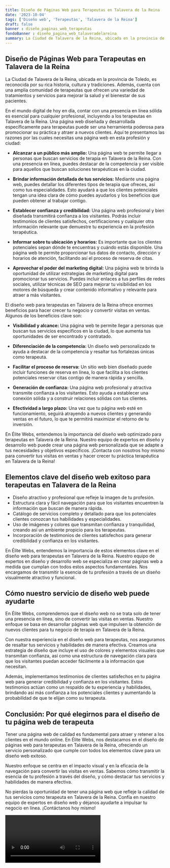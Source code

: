 ```yaml
---
title: Diseño de Páginas Web para Terapeutas en Talavera de la Reina
date: '2023-10-04'
tags: ['Diseño web', 'Terapeutas', 'Talavera de la Reina']
draft: false
banner : diseño_paginas_web_terapeutas
fondoBanner : diseño_pagina_web_talaveradelareina
summary: La Ciudad de Talavera de la Reina, ubicada en la provincia de Toledo, es reconocida por su rica historia, cultura y tradiciones. Además, cuenta con una amplia comunidad de terapeutas que ofrecen una variedad de tratamientos y servicios para mejorar la salud y el bienestar de sus pacientes.
---
```


## Diseño de Páginas Web para Terapeutas en Talavera de la Reina

La Ciudad de Talavera de la Reina, ubicada en la provincia de Toledo, es reconocida por su rica historia, cultura y tradiciones. Además, cuenta con una amplia comunidad de terapeutas que ofrecen una variedad de tratamientos y servicios para mejorar la salud y el bienestar de sus pacientes.

En el mundo digital de hoy en día, contar con una presencia en línea sólida es esencial para cualquier profesional, incluyendo a los terapeutas en Talavera de la Reina. Una página web diseñada y desarrollada específicamente para terapeutas puede ser una herramienta poderosa para promocionar su práctica y atraer a nuevos clientes. Aquí te presentamos las razones por las cuales necesitas una página web en esta profesión y ciudad:

- **Alcanzar a un público más amplio:** Una página web te permite llegar a personas que buscan servicios de terapia en Talavera de la Reina. Con una presencia en línea, puedes destacar de la competencia y ser visible para aquellos que buscan soluciones terapéuticas en la ciudad.

- **Brindar información detallada de tus servicios:** Mediante una página web, puedes detallar los diferentes tipos de terapia que ofreces, así como tus especialidades. Esto ayudará a que los clientes potenciales tengan una idea clara de cómo puedes ayudarlos y los beneficios que pueden obtener al trabajar contigo.

- **Establecer confianza y credibilidad:** Una página web profesional y bien diseñada transmitirá confianza a los visitantes. Podrás incluir testimonios de clientes satisfechos, certificaciones y cualquier otra información relevante que demuestre tu experiencia en la profesión terapéutica.

- **Informar sobre tu ubicación y horarios:** Es importante que los clientes potenciales sepan dónde te encuentras y cuándo estás disponible. Una página web te permite proporcionar tus datos de contacto, dirección y horarios de atención, facilitando así el proceso de reserva de citas.

- **Aprovechar el poder del marketing digital:** Una página web te brinda la oportunidad de utilizar estrategias de marketing digital para promocionar tus servicios. Puedes incluir enlaces a tus perfiles de redes sociales, utilizar técnicas de SEO para mejorar tu visibilidad en los motores de búsqueda y crear contenido informativo y relevante para atraer a más visitantes.

El diseño web para terapeutas en Talavera de la Reina ofrece enormes beneficios para hacer crecer tu negocio y convertir visitas en ventas. Algunos de los beneficios clave son:

- **Visibilidad y alcance:** Una página web te permite llegar a personas que buscan tus servicios específicos en la ciudad, lo que aumenta tus oportunidades de ser encontrado y contratado.

- **Diferenciación de la competencia:** Un diseño web personalizado te ayuda a destacar de la competencia y resaltar tus fortalezas únicas como terapeuta.

- **Facilitar el proceso de reserva:** Un sitio web bien diseñado puede incluir funciones de reserva en línea, lo que facilita a los clientes potenciales reservar citas contigo de manera rápida y sencilla.

- **Generación de confianza:** Una página web profesional y atractiva transmite confianza a los visitantes. Esto ayuda a establecer una conexión sólida y a construir relaciones sólidas con tus clientes.

- **Efectividad a largo plazo:** Una vez que tu página web esté en funcionamiento, seguirá atrayendo a nuevos clientes y generando ventas en el futuro, lo que te permitirá maximizar el retorno de tu inversión.

En Élite Webs, entendemos la importancia del diseño web optimizado para terapeutas en Talavera de la Reina. Nuestro equipo de expertos en diseño y desarrollo web puede crear una página web personalizada que se adapte a tus necesidades y objetivos específicos. ¡Contacta con nosotros hoy mismo para convertir tus visitas en ventas y hacer crecer tu práctica terapéutica en Talavera de la Reina!

<GifSeo />

<Cta />

## Elementos clave del diseño web exitoso para terapeutas en Talavera de la Reina

- Diseño atractivo y profesional que refleje la imagen de tu profesión.
- Estructura clara y fácil navegación para que los visitantes encuentren la información que buscan de manera rápida.
- Catálogo de servicios completo y detallado para que los potenciales clientes conozcan tus habilidades y especialidades.
- Uso de imágenes y colores que transmitan confianza y tranquilidad, creando así un ambiente propicio para los terapeutas.
- Incorporación de testimonios de clientes satisfechos para generar credibilidad y confianza en los visitantes.

En Élite Webs, entendemos la importancia de estos elementos clave en el diseño web para terapeutas en Talavera de la Reina. Nuestro equipo de expertos en diseño y desarrollo web se especializa en crear páginas web a medida que cumplan con todos estos aspectos fundamentales. Nos encargamos de transmitir la esencia de tu profesión a través de un diseño visualmente atractivo y funcional.

## Cómo nuestro servicio de diseño web puede ayudarte

En Élite Webs, comprendemos que el diseño web no se trata solo de tener una presencia en línea, sino de convertir las visitas en ventas. Nuestro enfoque se basa en desarrollar páginas web que impulsen la obtención de nuevos clientes para tu negocio de terapia en Talavera de la Reina.

Con nuestra experiencia en el diseño web para terapeutas, nos aseguramos de resaltar tus servicios y habilidades de manera efectiva. Creamos una estrategia de diseño que incluye el uso de colores y elementos visuales que transmitan confianza, así como una estructura de navegación clara para que los visitantes puedan acceder fácilmente a la información que necesitan.

Además, implementamos testimonios de clientes satisfechos en tu página web para generar credibilidad y confianza en los visitantes. Estos testimonios actúan como un respaldo de tu experiencia y habilidades, brindando así más confianza a los potenciales clientes y aumentando la probabilidad de que te elijan como su terapeuta.

## Conclusión: Por qué elegirnos para el diseño de tu página web de terapeuta

Tener una página web de calidad es fundamental para atraer y retener a los clientes en el mundo online. En Élite Webs, nos destacamos en el diseño de páginas web para terapeutas en Talavera de la Reina, ofreciendo un servicio personalizado que cumple con todos los elementos clave para un diseño web exitoso.

Nuestro enfoque se centra en el impacto visual y en la eficacia de la navegación para convertir las visitas en ventas. Sabemos cómo transmitir la esencia de tu profesión a través del diseño, y cómo destacar tus servicios y habilidades de manera efectiva.

No pierdas la oportunidad de tener una página web que refleje la calidad de tus servicios como terapeuta en Talavera de la Reina. Confía en nuestro equipo de expertos en diseño web y déjanos ayudarte a impulsar tu negocio en línea. ¡Contáctanos hoy mismo!

<Video />

<CtaBot job='Terapeutas' city='Talavera de la Reina'/>

<Gmaps query='Talavera de la Reina+españa+maps' />